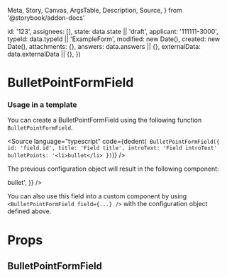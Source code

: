   Meta,
  Story,
  Canvas,
  ArgsTable,
  Description,
  Source,
} from '@storybook/addon-docs'


  id: '123',
  assignees: [],
  state: data.state || 'draft',
  applicant: '111111-3000',
  typeId: data.typeId || 'ExampleForm',
  modified: new Date(),
  created: new Date(),
  attachments: {},
  answers: data.answers || {},
  externalData: data.externalData || {},
})

<Meta
  title="Application System/BulletPointFormField"
  component={BulletPointFormField}
/>

# BulletPointFormField

### Usage in a template

You can create a BulletPointFormField using the following function `BulletPointFormField`.

<Source
  language="typescript"
  code={dedent(`
    BulletPointFormField({
      id: 'field.id',
      title: 'Field title',
      introText: 'Field introText'
      bulletPoints: '<li>bullet</li>
    })`)}
/>

The previous configuration object will result in the following component:

<Canvas>
  <Story name="Default">
    <BulletPointFormField
      application={createMockApplication()}
      field={{
        id: 'field.id',
        title: 'Field title',
        introText: 'Field introText',
        bulletPoints: '<li>bullet</li>',
      }}
    />
  </Story>
</Canvas>

You can also use this field into a custom component by using `<BulletPointFormField field={...} />` with the configuration object defined above.

# Props

## BulletPointFormField

<ArgsTable of={BulletPointFormField} />
